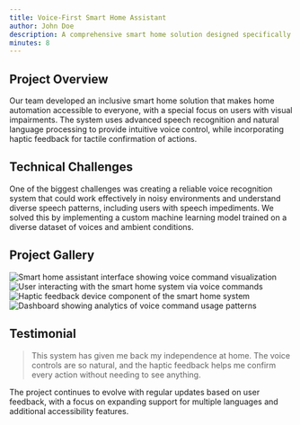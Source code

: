```yaml
---
title: Voice-First Smart Home Assistant
author: John Doe
description: A comprehensive smart home solution designed specifically for users with visual impairments, featuring voice-first interactions and haptic feedback
minutes: 8
---
```


## Project Overview

Our team developed an inclusive smart home solution that makes home automation accessible to everyone, with a special focus on users with visual impairments. The system uses advanced speech recognition and natural language processing to provide intuitive voice control, while incorporating haptic feedback for tactile confirmation of actions.


<BreakoutImage src="/projects/project-image-1.png" />

## Technical Challenges

One of the biggest challenges was creating a reliable voice recognition system that could work effectively in noisy environments and understand diverse speech patterns, including users with speech impediments. We solved this by implementing a custom machine learning model trained on a diverse dataset of voices and ambient conditions.

## Project Gallery

<div class="grid grid-cols-1 gap-4 md:grid-cols-2">
  <Image
    src="/projects/project-image-1.png"
    alt="Smart home assistant interface showing voice command visualization"
    width={1200}
    height={600}
    class="h-[250px] w-full rounded-lg object-cover"
  />
  <Image
    src="/projects/project-image-2.png"
    alt="User interacting with the smart home system via voice commands"
    width={1200}
    height={600}
    class="h-[250px] w-full rounded-lg object-cover"
  />
  <Image
    src="/projects/project-image-3.png"
    alt="Haptic feedback device component of the smart home system"
    width={1200}
    height={600}
    class="h-[250px] w-full rounded-lg object-cover"
  />
  <Image
    src="/projects/project-image-4.png"
    alt="Dashboard showing analytics of voice command usage patterns"
    width={1200}
    height={600}
    class="h-[250px] w-full rounded-lg object-cover"
  />
</div>

## Testimonial

<BlockQuote author="Maria Rodriguez, Beta Tester">
  This system has given me back my independence at home. The voice controls are so natural, and the haptic feedback
  helps me confirm every action without needing to see anything.
</BlockQuote>

<BreakoutImage src="/projects/project-image-2.png" />

The project continues to evolve with regular updates based on user feedback, with a focus on expanding support for multiple languages and additional accessibility features.
